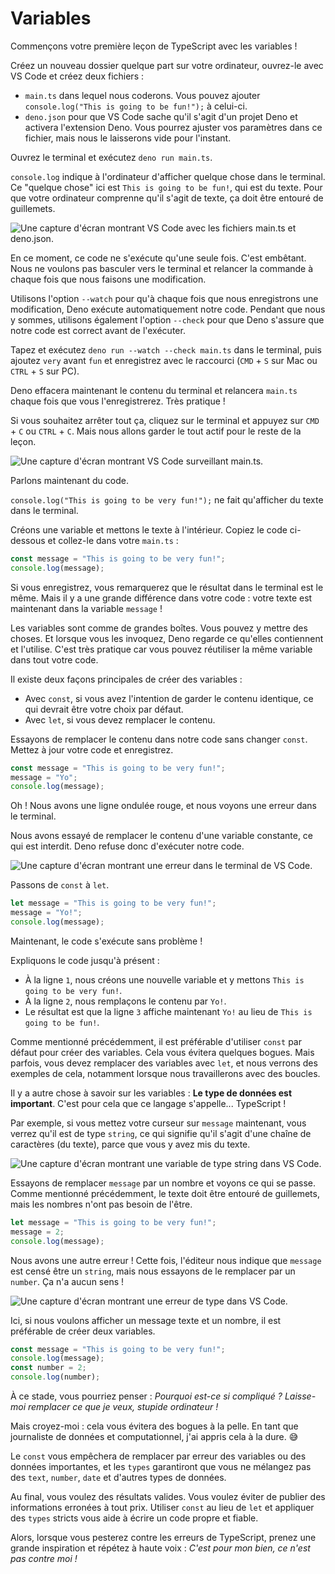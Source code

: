 # Variables

Commençons votre première leçon de TypeScript avec les variables !

Créez un nouveau dossier quelque part sur votre ordinateur, ouvrez-le avec VS Code et créez deux fichiers :
- `main.ts` dans lequel nous coderons. Vous pouvez ajouter `console.log("This is going to be fun!");` à celui-ci.
- `deno.json` pour que VS Code sache qu'il s'agit d'un projet Deno et activera l'extension Deno. Vous pourrez ajuster vos paramètres dans ce fichier, mais nous le laisserons vide pour l'instant.

Ouvrez le terminal et exécutez `deno run main.ts`.

`console.log` indique à l'ordinateur d'afficher quelque chose dans le terminal. Ce "quelque chose" ici est `This is going to be fun!`, qui est du texte. Pour que votre ordinateur comprenne qu'il s'agit de texte, ça doit être entouré de guillemets.

![Une capture d'écran montrant VS Code avec les fichiers main.ts et deno.json.](/assets/first-steps/variable-log.png)

En ce moment, ce code ne s'exécute qu'une seule fois. C'est embêtant. Nous ne voulons pas basculer vers le terminal et relancer la commande à chaque fois que nous faisons une modification.

Utilisons l'option `--watch` pour qu'à chaque fois que nous enregistrons une modification, Deno exécute automatiquement notre code. Pendant que nous y sommes, utilisons également l'option `--check` pour que Deno s'assure que notre code est correct avant de l'exécuter.

Tapez et exécutez `deno run --watch --check main.ts` dans le terminal, puis ajoutez `very` avant `fun` et enregistrez avec le raccourci (`CMD` + `S` sur Mac ou `CTRL` + `S` sur PC).

Deno effacera maintenant le contenu du terminal et relancera `main.ts` chaque fois que vous l'enregistrerez. Très pratique !

Si vous souhaitez arrêter tout ça, cliquez sur le terminal et appuyez sur `CMD` + `C` ou `CTRL` + `C`. Mais nous allons garder le tout actif pour le reste de la leçon.

![Une capture d'écran montrant VS Code surveillant main.ts.](/assets/first-steps/variable-watch.png)

Parlons maintenant du code.

`console.log("This is going to be very fun!");` ne fait qu'afficher du texte dans le terminal.

Créons une variable et mettons le texte à l'intérieur. Copiez le code ci-dessous et collez-le dans votre `main.ts` :

```ts showLineNumbers filename="main.ts"
const message = "This is going to be very fun!";
console.log(message);
```

Si vous enregistrez, vous remarquerez que le résultat dans le terminal est le même. Mais il y a une grande différence dans votre code : votre texte est maintenant dans la variable `message` !

Les variables sont comme de grandes boîtes. Vous pouvez y mettre des choses. Et lorsque vous les invoquez, Deno regarde ce qu'elles contiennent et l'utilise. C'est très pratique car vous pouvez réutiliser la même variable dans tout votre code.

Il existe deux façons principales de créer des variables :
- Avec `const`, si vous avez l'intention de garder le contenu identique, ce qui devrait être votre choix par défaut.
- Avec `let`, si vous devez remplacer le contenu.

Essayons de remplacer le contenu dans notre code sans changer `const`. Mettez à jour votre code et enregistrez.

```ts showLineNumbers filename="main.ts"
const message = "This is going to be very fun!";
message = "Yo";
console.log(message);
```

Oh ! Nous avons une ligne ondulée rouge, et nous voyons une erreur dans le terminal.

Nous avons essayé de remplacer le contenu d'une variable constante, ce qui est interdit. Deno refuse donc d'exécuter notre code.

![Une capture d'écran montrant une erreur dans le terminal de VS Code.](/assets/first-steps/variable-error-const.png)

Passons de `const` à `let`.

```ts showLineNumbers filename="main.ts"
let message = "This is going to be very fun!";
message = "Yo!";
console.log(message);
```

Maintenant, le code s'exécute sans problème !

Expliquons le code jusqu'à présent :
- À la ligne `1`, nous créons une nouvelle variable et y mettons `This is going to be very fun!`.
- À la ligne `2`, nous remplaçons le contenu par `Yo!`.
- Le résultat est que la ligne `3` affiche maintenant `Yo!` au lieu de `This is going to be fun!`.

Comme mentionné précédemment, il est préférable d'utiliser `const` par défaut pour créer des variables. Cela vous évitera quelques bogues. Mais parfois, vous devez remplacer des variables avec `let`, et nous verrons des exemples de cela, notamment lorsque nous travaillerons avec des boucles.

Il y a autre chose à savoir sur les variables : **Le type de données est important**. C'est pour cela que ce langage s'appelle... TypeScript !

Par exemple, si vous mettez votre curseur sur `message` maintenant, vous verrez qu'il est de type `string`, ce qui signifie qu'il s'agit d'une chaîne de caractères (du texte), parce que vous y avez mis du texte.

![Une capture d'écran montrant une variable de type string dans VS Code.](/assets/first-steps/variable-string.png)

Essayons de remplacer `message` par un nombre et voyons ce qui se passe. Comme mentionné précédemment, le texte doit être entouré de guillemets, mais les nombres n'ont pas besoin de l'être.

```ts showLineNumbers filename="main.ts"
let message = "This is going to be very fun!";
message = 2;
console.log(message);
```

Nous avons une autre erreur ! Cette fois, l'éditeur nous indique que `message` est censé être un `string`, mais nous essayons de le remplacer par un `number`. Ça n'a aucun sens !

![Une capture d'écran montrant une erreur de type dans VS Code.](/assets/first-steps/variable-number.png)

Ici, si nous voulons afficher un message texte et un nombre, il est préférable de créer deux variables.

```ts showLineNumbers filename="main.ts"
const message = "This is going to be very fun!";
console.log(message);
const number = 2;
console.log(number);
```

À ce stade, vous pourriez penser : *Pourquoi est-ce si compliqué ? Laisse-moi remplacer ce que je veux, stupide ordinateur !*

Mais croyez-moi : cela vous évitera des bogues à la pelle. En tant que journaliste de données et computationnel, j'ai appris cela à la dure. 😅

Le `const` vous empêchera de remplacer par erreur des variables ou des données importantes, et les `types` garantiront que vous ne mélangez pas des `text`, `number`, `date` et d'autres types de données.

Au final, vous voulez des résultats valides. Vous voulez éviter de publier des informations erronées à tout prix. Utiliser `const` au lieu de `let` et appliquer des `types` stricts vous aide à écrire un code propre et fiable.

Alors, lorsque vous pesterez contre les erreurs de TypeScript, prenez une grande inspiration et répétez à haute voix : *C'est pour mon bien, ce n'est pas contre moi !*
